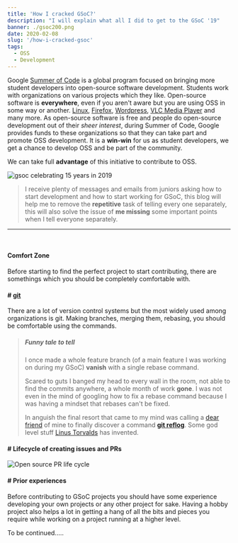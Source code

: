 ```yaml
---
title: 'How I cracked GSoC?'
description: "I will explain what all I did to get to the GSoC '19"
banner: ./gsoc200.png
date: 2020-02-08
slug: '/how-i-cracked-gsoc'
tags:
  - OSS
  - Development
---
```


Google <a target="_blank" rel="noreferrer" href="https://summerofcode.withgoogle.com/">Summer of Code</a> is a global program focused on bringing more student developers into open-source software development. Students work with organizations on various projects which they like.
Open-source software is <strong>everywhere</strong>, even if you aren't aware but you are using OSS in some way or another. <a target="_blank" rel="noreferrer" href="https://www.linux.org/">Linux</a>, <a target="_blank" rel="noreferrer" href="https://www.mozilla.org/en-US/firefox/">Firefox</a>, <a target="_blank" rel="noreferrer" href="https://wordpress.com/">Wordpress</a>, <a target="_blank" rel="noreferrer" href="https://www.videolan.org/vlc/index.html">VLC Media Player</a> and many more. As open-source software is free and people do open-source development out of their <i>sheer interest</i>, during Summer of Code, Google provides funds to these organizations so that they can take part and promote OSS development. It is a <strong>win-win</strong> for us as student developers, we get a chance to develop OSS and be part of the community.

We can take full **advantage** of this initiative to contribute to OSS.

![gsoc celebrating 15 years in 2019](./gsoc15.png)

> I receive plenty of messages and emails from juniors asking how to start development and how to start working for GSoC, this blog will help me to remove the **repetitive** task of telling every one separately, this will also solve the issue of **me missing** some important points when I tell everyone separately.

---

<br />

#### Comfort Zone

Before starting to find the perfect project to start contributing, there are somethings which you should be completely comfortable with.

#### \# <a target="_blank" rel="noreferrer" href="https://git-scm.com/"><strong>git</strong></a>

There are a lot of version control systems but the most widely used among organizations is git. Making branches, merging them, rebasing, you should be comfortable using the commands.

> ##### Funny tale to tell
>
> I once made a whole feature branch (of a main feature I was working on during my GSoC) **vanish** with a single rebase command.
>
> Scared to guts I banged my head to every wall in the room, not able to find the commits anywhere, a whole month of work **gone**.
> I was not even in the mind of googling how to fix a rebase command because I was having a mindset that rebases can't be fixed.
>
> In anguish the final resort that came to my mind was calling a <a target="_blank" rel="noreferrer" href="https://github.com/sachincool">dear friend</a> of mine to finally discover a command <a target="_blank" rel="noreferrer" href="https://www.atlassian.com/git/tutorials/rewriting-history/git-reflog">**git reflog**</a>. Some god level stuff <a target="_blank" rel="noreferrer" href="https://en.wikipedia.org/wiki/Linus_Torvalds">Linus Torvalds</a> has invented.

#### \# <strong>Lifecycle of creating issues and PRs</strong>

![Open source PR life cycle](./OSSPRLifecycle.png)

#### \# <strong>Prior experiences</strong>

Before contributing to GSoC projects you should have some experience developing your own projects or any other project for sake. Having a hobby project also helps a lot in getting a hang of all the bits and pieces you require while working on a project running at a higher level.

To be continued.....
